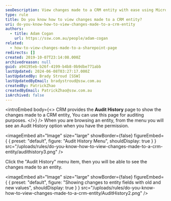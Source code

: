 ```yaml
---
seoDescription: View changes made to a CRM entity with ease using Microsoft Dynamics CRM's Audit History page, showing old and new values for auditing purposes.
type: rule
title: Do you know how to view changes made to a CRM entity?
uri: do-you-know-how-to-view-changes-made-to-a-crm-entity
authors:
  - title: Adam Cogan
    url: https://ssw.com.au/people/adam-cogan
related:
  - how-to-view-changes-made-to-a-sharepoint-page
redirects: []
created: 2019-10-07T23:14:08.000Z
archivedreason: null
guid: a94195eb-b26f-4199-b4b8-0b9dbe771abb
lastUpdated: 2024-06-08T03:27:17.000Z
lastUpdatedBy: Brady Stroud [SSW]
lastUpdatedByEmail: bradystroud@ssw.com.au
createdBy: PatrickZhao
createdByEmail: PatrickZhao@ssw.com.au
isArchived: false
---
```


<introEmbed
  body={<>
CRM provides the **Audit History** page to show the changes made to a CRM entity, You can use this page for auditing purposes.
  </>}
/>
When you are browsing an entity, from the menu you will see an Audit History option when you have the permission.


<imageEmbed
  alt="Image"
  size="large"
  showBorder={false}
  figureEmbed={ {
    preset: "default",
    figure: "Audit History Menu",
    shouldDisplay: true
  } }
  src="/uploads/rules/do-you-know-how-to-view-changes-made-to-a-crm-entity/audithistory3.png"
/>


Click the "Audit History" menu item, then you will be able to see the changes made to an entity.


<imageEmbed
  alt="Image"
  size="large"
  showBorder={false}
  figureEmbed={ {
    preset: "default",
    figure: "Showing changes to entity fields with old and new values",
    shouldDisplay: true
  } }
  src="/uploads/rules/do-you-know-how-to-view-changes-made-to-a-crm-entity/AuditHistory2.png"
/>

